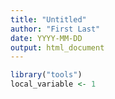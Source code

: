 ```yaml
---
title: "Untitled"
author: "First Last"
date: YYYY-MM-DD
output: html_document
---
```


```r
library("tools")
local_variable <- 1
```
